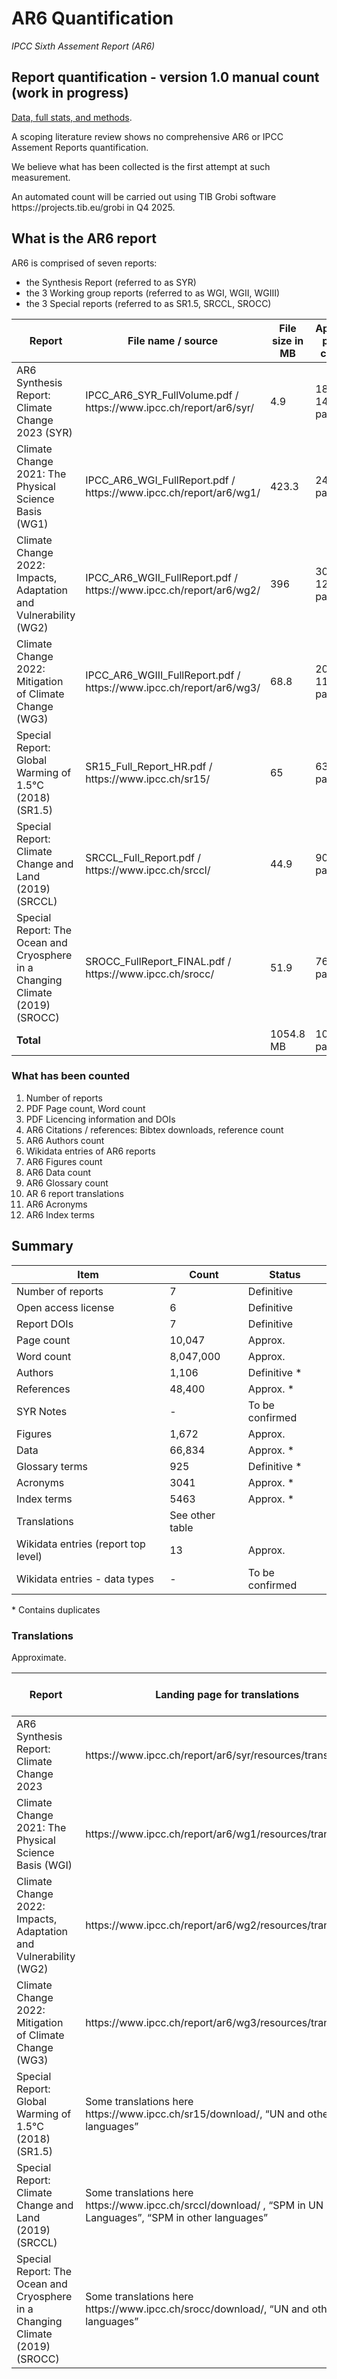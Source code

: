 # AR6 Quantification

_IPCC Sixth Assement Report (AR6)_

## Report quantification - version 1.0 manual count (work in progress)

[Data, full stats, and methods](https://github.com/TIBHannover/climate-knowledge-graph/issues/18).

A scoping literature review shows no comprehensive AR6 or IPCC Assement Reports quantification.

We believe what has been collected is the first attempt at such measurement.

An automated count will be carried out using TIB Grobi software https://projects.tib.eu/grobi in Q4 2025.

## What is the AR6 report

AR6 is comprised of seven reports:

 - the Synthesis Report (referred to as SYR)
 - the 3 Working group reports (referred to as WGI, WGII, WGIII)
 - the 3 Special reports (referred to as SR1.5, SRCCL, SROCC)

| Report  | File name / source | File size in MB | Approx. page count | Approx. word count |
| -------- | ------- | ------- | ------- | ------- |
| AR6 Synthesis Report: Climate Change 2023 (SYR)  | IPCC_AR6_SYR_FullVolume.pdf / https://www.ipcc.ch/report/ar6/syr/  | 4.9  | 186 + 14 pages | ~**94.000**   |
| Climate Change 2021: The Physical Science Basis (WG1) | IPCC_AR6_WGI_FullReport.pdf / https://www.ipcc.ch/report/ar6/wg1/ | 423.3    | 2409 pages   |  ~**1.925.000** |
| Climate Change 2022: Impacts, Adaptation and Vulnerability (WG2)   | IPCC_AR6_WGII_FullReport.pdf / https://www.ipcc.ch/report/ar6/wg2/ | 396  | 3068 + 12 pages  |  ~**2.513.000**   |
| Climate Change 2022: Mitigation of Climate Change (WG3)  | IPCC_AR6_WGIII_FullReport.pdf / https://www.ipcc.ch/report/ar6/wg3/ | 68.8  | 2042 + 11 pages  |  ~**1.642.000**  |
| Special Report: Global Warming of 1.5°C (2018) (SR1.5) | SR15_Full_Report_HR.pdf / https://www.ipcc.ch/sr15/ | 65   | 631 pages  | ~**511.000**    |
| Special Report: Climate Change and Land (2019) (SRCCL)  | SRCCL_Full_Report.pdf / https://www.ipcc.ch/srccl/  | 44.9  | 908 pages  | ~**735.000**  |
| Special Report: The Ocean and Cryosphere in a Changing Climate (2019) (SROCC)  | SROCC_FullReport_FINAL.pdf / https://www.ipcc.ch/srocc/ | 51.9   | 766 pages  | ~**627.000**    |
| **Total** |  |   1054.8 MB | 10047 pages | ~8.047.000 |

### What has been counted

 1. Number of reports
 1. PDF Page count, Word count
 1. PDF Licencing information and DOIs
 1. AR6 Citations / references: Bibtex downloads, reference count
 1. AR6 Authors count
 1. Wikidata entries of AR6 reports
 1. AR6 Figures count
 1. AR6 Data count
 1. AR6 Glossary count
 1. AR 6 report translations
 1. AR6 Acronyms
 1. AR6 Index terms

## Summary

Item | Count | Status
-- | -- | --
Number of reports | 7 | Definitive
Open access license | 6 | Definitive
Report DOIs | 7 | Definitive
Page count | 10,047 | Approx.
Word count | 8,047,000 | Approx.
Authors | 1,106 | Definitive *
References | 48,400 | Approx. *
SYR Notes | - | To be confirmed
Figures | 1,672 | Approx.
Data | 66,834 | Approx. *
Glossary terms | 925 | Definitive *
Acronyms | 3041 | Approx. *
Index terms | 5463 | Approx. *
Translations | See other table |  
Wikidata entries (report top level) | 13 | Approx.
Wikidata entries - data types | - | To be confirmed

\* Contains duplicates

### Translations

Approximate.

| Report   | Landing page for translations | Translations count UN lang | Other lang |
| -------- | ------- | ------- |   ------- |  
| AR6 Synthesis Report: Climate Change 2023 | https://www.ipcc.ch/report/ar6/syr/resources/translations/  | 5 in preparation | 2 x SPM |
| Climate Change 2021: The Physical Science Basis (WGI) | https://www.ipcc.ch/report/ar6/wg1/resources/translations/  | 5 | 2, partial |
| Climate Change 2022: Impacts, Adaptation and Vulnerability (WG2)    |  https://www.ipcc.ch/report/ar6/wg2/resources/translations/  |  5 | 3 x SPM |
| Climate Change 2022: Mitigation of Climate Change (WG3)  |  https://www.ipcc.ch/report/ar6/wg3/resources/translations/  |  5 |  1 x SPM |
| Special Report: Global Warming of 1.5°C (2018) (SR1.5) |  Some translations here https://www.ipcc.ch/sr15/download/, "UN and other languages"   |   5 | 4 x SPM |
| Special Report: Climate Change and Land (2019) (SRCCL)  | Some translations here https://www.ipcc.ch/srccl/download/ , "SPM in UN Languages", "SPM in other languages" |  5 x SPM | 3 x SPM |
| Special Report: The Ocean and Cryosphere in a Changing Climate (2019) (SROCC)  | Some translations here https://www.ipcc.ch/srocc/download/, "UN and other languages" |  5 x SPM | 5 x SPM |





